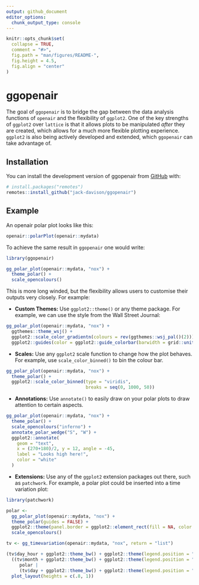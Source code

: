 ```yaml
---
output: github_document
editor_options: 
  chunk_output_type: console
---
```


<!-- README.md is generated from README.Rmd. Please edit that file -->

```r
knitr::opts_chunk$set(
  collapse = TRUE,
  comment = "#>",
  fig.path = "man/figures/README-",
  fig.height = 4.5, 
  fig.align = "center"
)
```

# ggopenair

<!-- badges: start -->
<!-- badges: end -->

The goal of `ggopenair` is to bridge the gap between the data analysis functions of `openair` and the flexibility of `ggplot2`. One of the key strengths of `ggplot2` over `lattice` is that it allows plots to be manipulated *after* they are created, which allows for a much more flexible plotting experience. `ggplot2` is also being actively developed and extended, which `ggopenair` can take advantage of.

## Installation

You can install the development version of ggopenair from [GitHub](https://github.com/) with:

``` r
# install.packages("remotes")
remotes::install_github("jack-davison/ggopenair")
```

## Example

An openair polar plot looks like this:

```r
openair::polarPlot(openair::mydata)
```

To achieve the same result in `ggopenair` one would write:

```r
library(ggopenair)

gg_polar_plot(openair::mydata, "nox") +
  theme_polar() +
  scale_opencolours()
```

This is more long winded, but the flexibility allows users to customise their outputs very closely. For example:

-  **Custom Themes:** Use `ggplot2::theme()` or any theme package. For example, we can use the style from the Wall Street Journal:

```r
gg_polar_plot(openair::mydata, "nox") +
  ggthemes::theme_wsj() +
  ggplot2::scale_color_gradientn(colours = rev(ggthemes::wsj_pal()(2))) +
  ggplot2::guides(color = ggplot2::guide_colorbar(barwidth = grid::unit(5, "cm")))
```

-  **Scales:** Use any `ggplot2` scale function to change how the plot behaves. For example, use `scale_color_binned()` to bin the colour bar.

```r
gg_polar_plot(openair::mydata, "nox") +
  theme_polar() +
  ggplot2::scale_color_binned(type = "viridis",
                              breaks = seq(0, 1000, 50))
```

-  **Annotations:** Use `annotate()` to easily draw on your polar plots to draw attention to certain aspects.

```r
gg_polar_plot(openair::mydata, "nox") +
  theme_polar() +
  scale_opencolours("inferno") +
  annotate_polar_wedge("S", "W") +
  ggplot2::annotate(
    geom = "text",
    x = (270+180)/2, y = 12, angle = -45,
    label = "Looks high here!", 
    color = "white"
  )
```

-  **Extensions:** Use any of the `ggplot2` extension packages out there, such as `patchwork`. For example, a polar plot could be inserted into a time variation plot:

```r
library(patchwork)

polar <-
  gg_polar_plot(openair::mydata, "nox") + 
  theme_polar(guides = FALSE) + 
  ggplot2::theme(panel.border = ggplot2::element_rect(fill = NA, color = "black")) +
  scale_opencolours()

tv <- gg_timevariation(openair::mydata, "nox", return = "list")

(tv$day_hour + ggplot2::theme_bw() + ggplot2::theme(legend.position = "none")) /
  ((tv$month + ggplot2::theme_bw() + ggplot2::theme(legend.position = "none")) | 
     polar |
     (tv$day + ggplot2::theme_bw() + ggplot2::theme(legend.position = "none"))) +
  plot_layout(heights = c(.8, 1))

```

